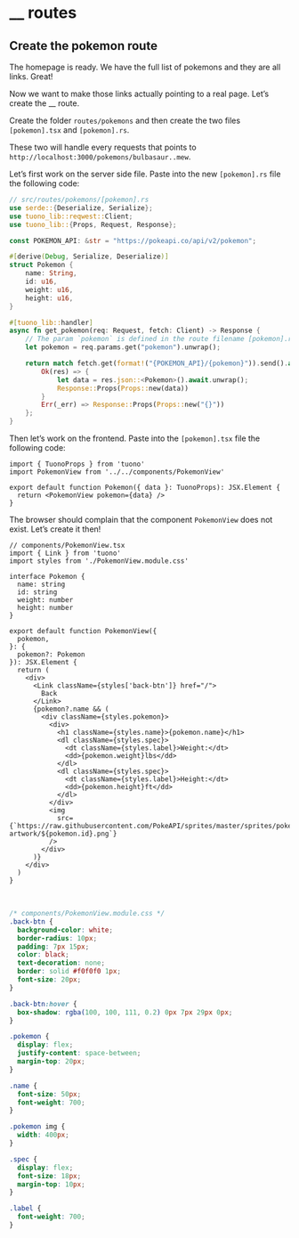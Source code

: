 
<Head>
  <title>Tutorial - __ routes</title>
</Head>


<Breadcrumbs>
  <Element label="Tutorial" href="/documentation/tutorial" />
  <Element label="__ routes" />
</Breadcrumbs>

# \_\_ routes

## Create the pokemon route

The homepage is ready. We have the full list of pokemons and they are all links. Great!

Now we want to make those links actually pointing to a real page. Let’s create the \_\_ route.

Create the folder `routes/pokemons` and then create the two files `[pokemon].tsx` and `[pokemon].rs`.

These two will handle every requests that points to `http://localhost:3000/pokemons/bulbasaur..mew`.

Let’s first work on the server side file. Paste into the new `[pokemon].rs` file the following code:

```rust
// src/routes/pokemons/[pokemon].rs
use serde::{Deserialize, Serialize};
use tuono_lib::reqwest::Client;
use tuono_lib::{Props, Request, Response};

const POKEMON_API: &str = "https://pokeapi.co/api/v2/pokemon";

#[derive(Debug, Serialize, Deserialize)]
struct Pokemon {
    name: String,
    id: u16,
    weight: u16,
    height: u16,
}

#[tuono_lib::handler]
async fn get_pokemon(req: Request, fetch: Client) -> Response {
    // The param `pokemon` is defined in the route filename [pokemon].rs
    let pokemon = req.params.get("pokemon").unwrap();

    return match fetch.get(format!("{POKEMON_API}/{pokemon}")).send().await {
        Ok(res) => {
            let data = res.json::<Pokemon>().await.unwrap();
            Response::Props(Props::new(data))
        }
        Err(_err) => Response::Props(Props::new("{}"))
    };
}
```

Then let’s work on the frontend. Paste into the `[pokemon].tsx` file the following code:

```tsx
import { TuonoProps } from 'tuono'
import PokemonView from '../../components/PokemonView'

export default function Pokemon({ data }: TuonoProps): JSX.Element {
  return <PokemonView pokemon={data} />
}
```

The browser should complain that the component `PokemonView` does not exist. Let’s create it then!

```tsx
// components/PokemonView.tsx
import { Link } from 'tuono'
import styles from './PokemonView.module.css'

interface Pokemon {
  name: string
  id: string
  weight: number
  height: number
}

export default function PokemonView({
  pokemon,
}: {
  pokemon?: Pokemon
}): JSX.Element {
  return (
    <div>
      <Link className={styles['back-btn']} href="/">
        Back
      </Link>
      {pokemon?.name && (
        <div className={styles.pokemon}>
          <div>
            <h1 className={styles.name}>{pokemon.name}</h1>
            <dl className={styles.spec}>
              <dt className={styles.label}>Weight:</dt>
              <dd>{pokemon.weight}lbs</dd>
            </dl>
            <dl className={styles.spec}>
              <dt className={styles.label}>Height:</dt>
              <dd>{pokemon.height}ft</dd>
            </dl>
          </div>
          <img
            src={`https://raw.githubusercontent.com/PokeAPI/sprites/master/sprites/pokemon/other/official-artwork/${pokemon.id}.png`}
          />
        </div>
      )}
    </div>
  )
}
```

<br />

```css
/* components/PokemonView.module.css */
.back-btn {
  background-color: white;
  border-radius: 10px;
  padding: 7px 15px;
  color: black;
  text-decoration: none;
  border: solid #f0f0f0 1px;
  font-size: 20px;
}

.back-btn:hover {
  box-shadow: rgba(100, 100, 111, 0.2) 0px 7px 29px 0px;
}

.pokemon {
  display: flex;
  justify-content: space-between;
  margin-top: 20px;
}

.name {
  font-size: 50px;
  font-weight: 700;
}

.pokemon img {
  width: 400px;
}

.spec {
  display: flex;
  font-size: 18px;
  margin-top: 10px;
}

.label {
  font-weight: 700;
}
```
